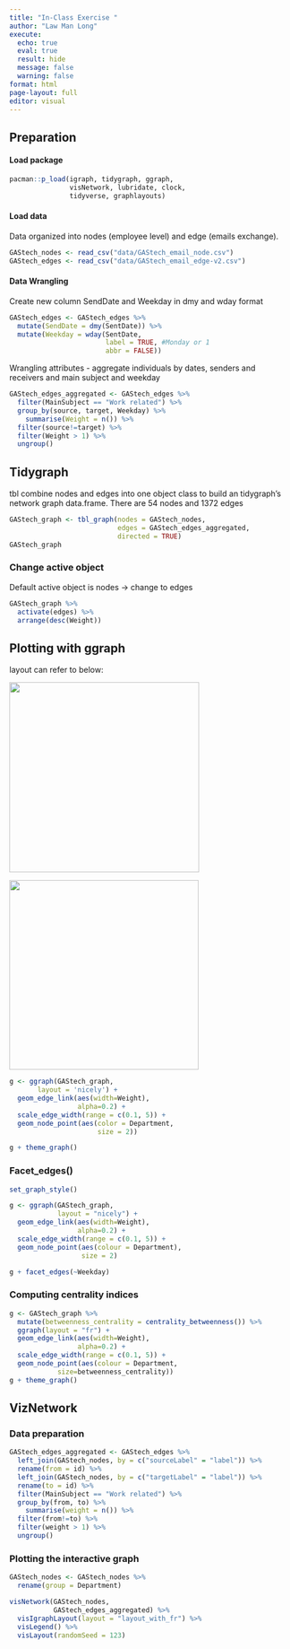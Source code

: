 ```yaml
---
title: "In-Class Exercise "
author: "Law Man Long"
execute: 
  echo: true
  eval: true
  result: hide
  message: false
  warning: false
format: html
page-layout: full
editor: visual
---
```


## Preparation

#### Load package

```r
pacman::p_load(igraph, tidygraph, ggraph, 
               visNetwork, lubridate, clock,
               tidyverse, graphlayouts)
```

#### Load data

Data organized into nodes (employee level) and edge (emails exchange).

```r
GAStech_nodes <- read_csv("data/GAStech_email_node.csv")
GAStech_edges <- read_csv("data/GAStech_email_edge-v2.csv")
```

#### Data Wrangling

Create new column SendDate and Weekday in dmy and wday format

```r
GAStech_edges <- GAStech_edges %>%
  mutate(SendDate = dmy(SentDate)) %>%
  mutate(Weekday = wday(SentDate,
                        label = TRUE, #Monday or 1
                        abbr = FALSE))
```

Wrangling attributes - aggregate individuals by dates, senders and receivers and main subject and weekday

```r
GAStech_edges_aggregated <- GAStech_edges %>%
  filter(MainSubject == "Work related") %>%
  group_by(source, target, Weekday) %>%
    summarise(Weight = n()) %>%
  filter(source!=target) %>%
  filter(Weight > 1) %>%
  ungroup()
```

## Tidygraph

tbl combine nodes and edges into one object class to build an tidygraph's network graph data.frame. There are 54 nodes and 1372 edges

```r
GAStech_graph <- tbl_graph(nodes = GAStech_nodes,
                           edges = GAStech_edges_aggregated, 
                           directed = TRUE)
GAStech_graph
```

### Change active object

Default active object is nodes -\> change to edges

```r
GAStech_graph %>%
  activate(edges) %>%
  arrange(desc(Weight))
```

## Plotting with ggraph

layout can refer to below:

![](images/image-1008927954.png){width="339"}

![](images/image-1874328083.png){width="338"}

```r
g <- ggraph(GAStech_graph,
       layout = 'nicely') +
  geom_edge_link(aes(width=Weight),
                 alpha=0.2) +
  scale_edge_width(range = c(0.1, 5)) +
  geom_node_point(aes(color = Department,
                      size = 2))

g + theme_graph()
```

### Facet_edges()

```r
set_graph_style()

g <- ggraph(GAStech_graph, 
            layout = "nicely") + 
  geom_edge_link(aes(width=Weight), 
                 alpha=0.2) +
  scale_edge_width(range = c(0.1, 5)) +
  geom_node_point(aes(colour = Department), 
                  size = 2)

g + facet_edges(~Weekday)
```

### Computing centrality indices

```r
g <- GAStech_graph %>%
  mutate(betweenness_centrality = centrality_betweenness()) %>%
  ggraph(layout = "fr") + 
  geom_edge_link(aes(width=Weight), 
                 alpha=0.2) +
  scale_edge_width(range = c(0.1, 5)) +
  geom_node_point(aes(colour = Department,
            size=betweenness_centrality))
g + theme_graph()
```

## VizNetwork

### Data preparation

```r
GAStech_edges_aggregated <- GAStech_edges %>%
  left_join(GAStech_nodes, by = c("sourceLabel" = "label")) %>%
  rename(from = id) %>%
  left_join(GAStech_nodes, by = c("targetLabel" = "label")) %>%
  rename(to = id) %>%
  filter(MainSubject == "Work related") %>%
  group_by(from, to) %>%
    summarise(weight = n()) %>%
  filter(from!=to) %>%
  filter(weight > 1) %>%
  ungroup()
```

### Plotting the interactive graph

```r
GAStech_nodes <- GAStech_nodes %>%
  rename(group = Department) 

visNetwork(GAStech_nodes,
           GAStech_edges_aggregated) %>%
  visIgraphLayout(layout = "layout_with_fr") %>%
  visLegend() %>%
  visLayout(randomSeed = 123)
```
